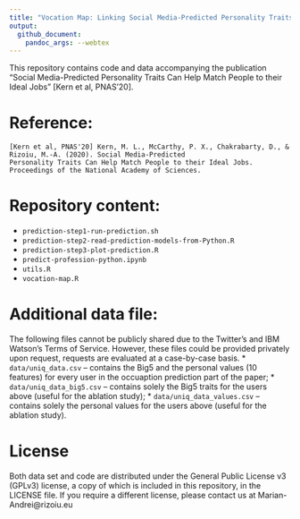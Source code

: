 ```yaml
---
title: "Vocation Map: Linking Social Media-Predicted Personality Traits and Occupations"
output: 
  github_document:
    pandoc_args: --webtex
---
```


This repository contains code and data accompanying the publication "Social Media-Predicted Personality Traits Can Help Match People to their Ideal Jobs" [Kern et al, PNAS'20].

Reference:
===
```
[Kern et al, PNAS'20] Kern, M. L., McCarthy, P. X., Chakrabarty, D., & Rizoiu, M.-A. (2020). Social Media-Predicted
Personality Traits Can Help Match People to their Ideal Jobs. Proceedings of the National Academy of Sciences.
```

Repository content:
===
* `prediction-step1-run-prediction.sh`
* `prediction-step2-read-prediction-models-from-Python.R`
* `prediction-step3-plot-prediction.R`
* `predict-profession-python.ipynb`
* `utils.R`
* `vocation-map.R`



Additional data file:
===

The following files cannot be publicly shared due to the Twitter's and IBM Watson's Terms of Service.
However, these files could be provided privately upon request, requests are evaluated at a case-by-case basis.
* `data/uniq_data.csv` -- contains the Big5 and the personal values (10 features) for every user in the occuaption prediction part of the paper;
* `data/uniq_data_big5.csv` -- contains solely the Big5 traits for the users above (useful for the ablation study);
* `data/uniq_data_values.csv` -- contains solely the personal values for the users above (useful for the ablation study).


License
===

Both data set and code are distributed under the General Public License v3 (GPLv3) license, a copy of which is included in this repository, in the LICENSE file. 
If you require a different license, please contact us at Marian-Andrei@rizoiu.eu
